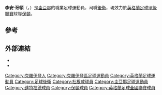 {{Infobox football biography
| name = 李安·哥頓<BR>Liam Gordon
| image = Concacaf Gold Cup (48248642817) (cropped).jpg
| image_size= 
| caption = [[2019年美洲金盃|2019年美洲金盃]]哥頓代表[[圭亞那國家足球隊|圭亞那]]
| fullname = Liam Spencer Gordon<ref>{{cite web |url=https://www.efl.com/siteassets/efl-documents/202021/efl-squad-numbering-11.09.2020.pdf |title=Notification of shirt numbers: Bolton Wanderers |publisher=English Football League |page=10 |accessdate=19 September 2020 |archive-date=2021-02-14 |archive-url=https://web.archive.org/web/20210214164743/https://www.efl.com/siteassets/efl-documents/202021/efl-squad-numbering-11.09.2020.pdf |dead-url=no }}</ref>
| birth_date = {{birth date and age|1999|5|15|df=y}}<ref name="11v11">{{cite web |title=Liam Gordon |url=https://www.11v11.com/players/liam-gordon-254740/ |publisher=11v11 |accessdate=20 September 2020 |archive-date=2020-10-19 |archive-url=https://web.archive.org/web/20201019205048/https://www.11v11.com/players/liam-gordon-254740/ |dead-url=no }}</ref>
| birth_place = [[英格蘭|英格蘭]][[克羅伊登|克羅伊登]]
| position = [[後衛|後衛]]
| currentclub = [[保頓足球會|保頓]]
| clubnumber = 29
| youthyears1 = {{0|0000}}–2016 | youthclubs1 = [[卡爾夏登競技足球會|卡爾夏登競技]]
| years1 = 2016      | clubs1 = [[卡爾夏登競技足球會|卡爾夏登競技]]   | caps1 =     | goals1 =  
| years2 = 2016–2020| clubs2 = [[杜根咸及紅橋足球會|杜根咸及紅橋]] | caps2 = 50  | goals2 = 3
| years3 = 2017      | clubs3 = → [[懷特豪克足球會|懷特豪克]] (外借)              | caps3 = 17  | goals3 = 2
| years4 = 2018      | clubs4 = → [[亨頓足球會|亨頓]] (外借)                     | caps4 =  3  | goals4 = 0
| years5 = 2019–2020 | clubs5 = → [[达特福德足球俱乐部|達特福德]] (外借)                | caps5 = 10  | goals5 = 0
| years6 = 2020–    | clubs6 = [[保頓足球會|保頓]]  | caps6 = 12 | goals6 = 0
| years7 = 2020–2021 | clubs7 = → [[达特福德足球俱乐部|達特福德]] (外借)                | caps7 = 23  | goals7 = 4
| nationalyears1 = 2019– | nationalteam1 = [[圭亞那國家足球隊|圭亞那]] | nationalcaps1 = 7 | nationalgoals1 = 0
| club-update = 13:25, 6 September 2021 (UTC)
| ntupdate = 20:27, 8 June 2021 (UTC)
}}

'''李安·哥頓'''（{{lang-en|Liam Spencer Gordon}}，{{bd|1999年|5月15日}}）是[[圭亞那|圭亞那]]的職業足球運動員，司職[[後衛|後衛]]，現效力於[[英格蘭足球甲級聯賽|英格蘭足球甲級聯賽]]球隊[[保頓足球會|保頓]]。

==參考==
{{Reflist}}

==外部連結==
* {{Soccerway|liam-gordon/469091}}
* {{NFT player|74560}}

{{保頓球員名單}}

{{DEFAULTSORT: Gordon, Liam}}
[[Category:克羅伊登人|Category:克羅伊登人]]
[[Category:克羅伊登區足球運動員|Category:克羅伊登區足球運動員]]
[[Category:英格蘭足球運動員|Category:英格蘭足球運動員]]
[[Category:足球後衛|Category:足球後衛]]
[[Category:杜根咸球員|Category:杜根咸球員]]
[[Category:圭亞那足球運動員|Category:圭亞那足球運動員]]
[[Category:達特福德球員|Category:達特福德球員]]
[[Category:保頓球員|Category:保頓球員]]
[[Category:英格蘭足球全國聯賽球員|Category:英格蘭足球全國聯賽球員]]